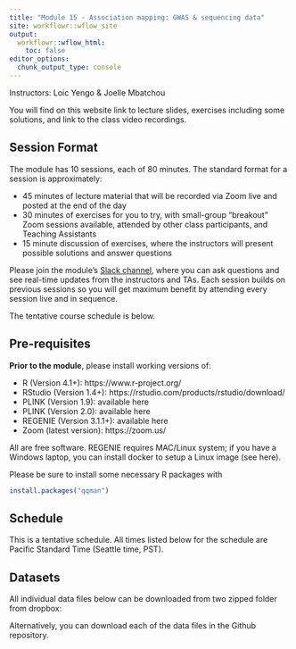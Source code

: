 ```yaml
---
title: "Module 15 - Association mapping: GWAS & sequencing data"
site: workflowr::wflow_site
output:
  workflowr::wflow_html:
    toc: false
editor_options:
  chunk_output_type: console
---
```



Instructors: Loic Yengo & Joelle Mbatchou

You will find on this website link to lecture slides, exercises including some solutions, and link to the class video recordings.


## Session Format
The module has 10 sessions, each of 80 minutes. The standard format for a session is approximately:

* 45 minutes of lecture material that will be recorded via Zoom live and posted at the end of the day
* 30 minutes of exercises for you to try, with small-group "breakout" Zoom sessions available, attended by other class participants, and Teaching Assistants
* 15 minute discussion of exercises, where the instructors will present possible solutions and answer questions

Please join the module's [Slack channel](www.expage.com), where you can ask questions and see real-time updates from the instructors and TAs.
Each session builds on previous sessions so you will get maximum benefit by attending every session live and in sequence.

The tentative course schedule is below.


## Pre-requisites

**Prior to the module**, please install working versions of:

* R (Version 4.1+): https://www.r-project.org/
* RStudio (Version 1.4+): https://rstudio.com/products/rstudio/download/
* PLINK (Version 1.9): available here
* PLINK (Version 2.0): available here
* REGENIE (Version 3.1.1+): available here
* Zoom (latest version): https://zoom.us/

All are free software. 
REGENIE requires MAC/Linux system; if you have a Windows laptop, you can install docker to setup a Linux image (see here).

Please be sure to install some necessary R packages with 
```r
install.packages("qqman")
```

## Schedule

This is a tentative schedule. All times listed below for the schedule are Pacific Standard Time (Seattle time, PST).

## Datasets

All individual data files below can be downloaded from two zipped folder from dropbox:

Alternatively, you can download each of the data files in the Github repository.
